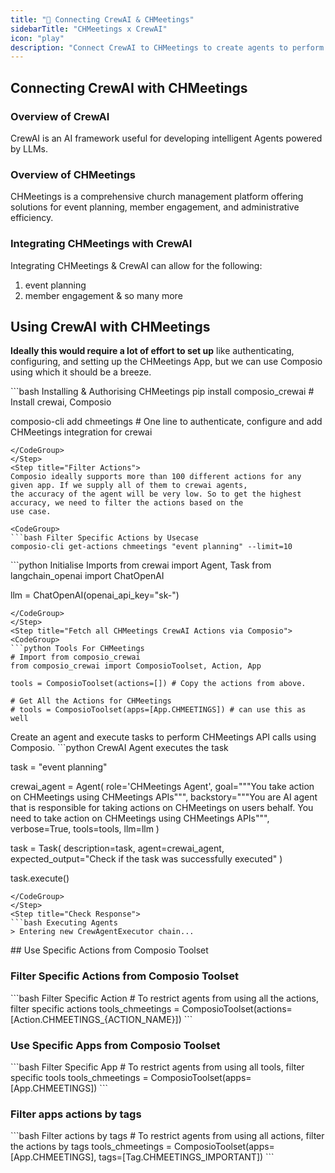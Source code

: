 ```yaml
---
title: "🚀 Connecting CrewAI & CHMeetings"
sidebarTitle: "CHMeetings x CrewAI"
icon: "play"
description: "Connect CrewAI to CHMeetings to create agents to perform tasks using natural language"
---
```


## Connecting CrewAI with CHMeetings

### Overview of CrewAI

CrewAI is an AI framework useful for developing intelligent Agents powered by LLMs.

### Overview of CHMeetings

CHMeetings is a comprehensive church management platform offering solutions for event planning, member engagement, and administrative efficiency.

### Integrating CHMeetings with CrewAI

Integrating CHMeetings & CrewAI can allow for the following:

1. event planning
2. member engagement
& so many more

## Using CrewAI with CHMeetings

<Steps>
<Step title="Setting Up the Environment">

**Ideally this would require a lot of effort to set up** like authenticating, configuring, and setting up the CHMeetings App, but we can use Composio using which it should be a breeze.

<CodeGroup>
```bash Installing & Authorising CHMeetings
pip install composio_crewai # Install crewai, Composio 

composio-cli add chmeetings # One line to authenticate, configure and add CHMeetings integration for crewai
```
</CodeGroup>
</Step>
<Step title="Filter Actions">
Composio ideally supports more than 100 different actions for any given app. If we supply all of them to crewai agents, 
the accuracy of the agent will be very low. So to get the highest accuracy, we need to filter the actions based on the 
use case.

<CodeGroup>
```bash Filter Specific Actions by Usecase
composio-cli get-actions chmeetings "event planning" --limit=10
```
</CodeGroup>

</Step>
<Step title="Import Base Packages">

<CodeGroup>
```python Initialise Imports
from crewai import Agent, Task
from langchain_openai import ChatOpenAI

llm = ChatOpenAI(openai_api_key="sk-<OPENAI KEY>")
```
</CodeGroup>
</Step>
<Step title="Fetch all CHMeetings CrewAI Actions via Composio">
<CodeGroup>
```python Tools For CHMeetings
# Import from composio_crewai
from composio_crewai import ComposioToolset, Action, App

tools = ComposioToolset(actions=[]) # Copy the actions from above. 

# Get All the Actions for CHMeetings
# tools = ComposioToolset(apps=[App.CHMEETINGS]) # can use this as well
```
</CodeGroup>
</Step>
<Step title="Execute the Agent">
Create an agent and execute tasks to perform CHMeetings API calls using Composio. 
<CodeGroup>
```python CrewAI Agent executes the task

task = "event planning"

crewai_agent = Agent(
    role='CHMeetings Agent',
    goal="""You take action on CHMeetings using CHMeetings APIs""",
    backstory="""You are AI agent that is responsible for taking actions on CHMeetings on users behalf. You need to take action on CHMeetings using CHMeetings APIs""",
    verbose=True,
    tools=tools,
    llm=llm
)

task = Task(
    description=task,
    agent=crewai_agent,
    expected_output="Check if the task was successfully executed"
)

task.execute()
```
</CodeGroup>
</Step>
<Step title="Check Response">
```bash Executing Agents
> Entering new CrewAgentExecutor chain...
```
</Step>
</Steps>
## Use Specific Actions from Composio Toolset

### Filter Specific Actions from Composio Toolset

<CodeGroup>
```bash Filter Specific Action
# To restrict agents from using all the actions, filter specific actions
tools_chmeetings = ComposioToolset(actions=[Action.CHMEETINGS_{ACTION_NAME}])
```
</CodeGroup>

### Use Specific Apps from Composio Toolset
<CodeGroup>
```bash Filter Specific App
# To restrict agents from using all tools, filter specific tools
tools_chmeetings = ComposioToolset(apps=[App.CHMEETINGS])
```
</CodeGroup>

### Filter apps actions by tags 
<CodeGroup>
```bash Filter actions by tags
# To restrict agents from using all actions, filter the actions by tags
tools_chmeetings = ComposioToolset(apps=[App.CHMEETINGS], tags=[Tag.CHMEETINGS_IMPORTANT])
```
</CodeGroup>